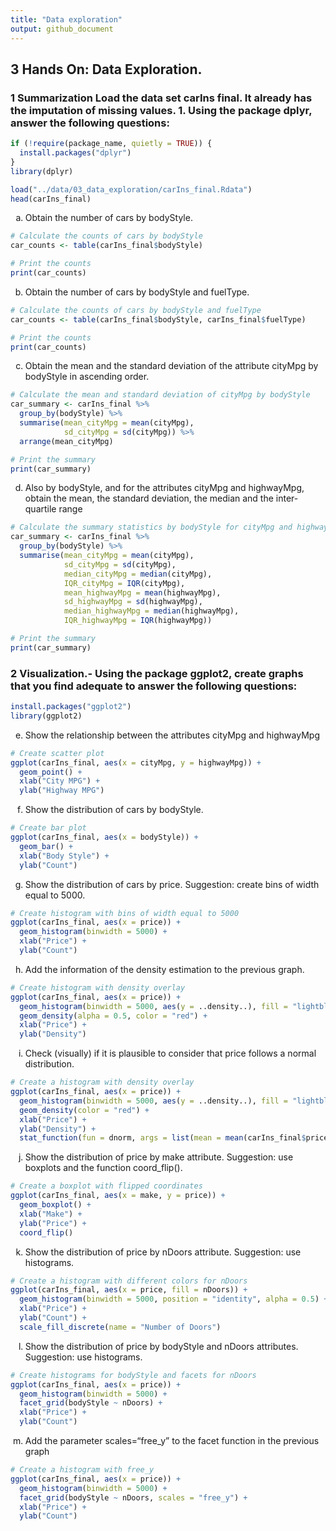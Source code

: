 ```yaml
---
title: "Data exploration"
output: github_document
---
```


## 3 Hands On: Data Exploration.

### 1 Summarization Load the data set carIns final. It already has the imputation of missing values. 1. Using the package dplyr, answer the following questions:

```r
if (!require(package_name, quietly = TRUE)) {
  install.packages("dplyr")
}
library(dplyr)
```

```r
load("../data/03_data_exploration/carIns_final.Rdata")
head(carIns_final)
```

(a) Obtain the number of cars by bodyStyle.

```r
# Calculate the counts of cars by bodyStyle
car_counts <- table(carIns_final$bodyStyle)

# Print the counts
print(car_counts)
```

(b) Obtain the number of cars by bodyStyle and fuelType.

```r
# Calculate the counts of cars by bodyStyle and fuelType
car_counts <- table(carIns_final$bodyStyle, carIns_final$fuelType)

# Print the counts
print(car_counts)
```

(c) Obtain the mean and the standard deviation of the attribute cityMpg by bodyStyle in ascending order.

```r
# Calculate the mean and standard deviation of cityMpg by bodyStyle
car_summary <- carIns_final %>%
  group_by(bodyStyle) %>%
  summarise(mean_cityMpg = mean(cityMpg),
            sd_cityMpg = sd(cityMpg)) %>%
  arrange(mean_cityMpg)

# Print the summary
print(car_summary)
```

(d) Also by bodyStyle, and for the attributes cityMpg and highwayMpg, obtain the mean, the standard deviation, the median and the inter-quartile range

```r
# Calculate the summary statistics by bodyStyle for cityMpg and highwayMpg
car_summary <- carIns_final %>%
  group_by(bodyStyle) %>%
  summarise(mean_cityMpg = mean(cityMpg),
            sd_cityMpg = sd(cityMpg),
            median_cityMpg = median(cityMpg),
            IQR_cityMpg = IQR(cityMpg),
            mean_highwayMpg = mean(highwayMpg),
            sd_highwayMpg = sd(highwayMpg),
            median_highwayMpg = median(highwayMpg),
            IQR_highwayMpg = IQR(highwayMpg))

# Print the summary
print(car_summary)
```

### 2 Visualization.- Using the package ggplot2, create graphs that you find adequate to answer the following questions:

```r
install.packages("ggplot2")
library(ggplot2)
```

(e) Show the relationship between the attributes cityMpg and highwayMpg

```r
# Create scatter plot
ggplot(carIns_final, aes(x = cityMpg, y = highwayMpg)) +
  geom_point() +
  xlab("City MPG") +
  ylab("Highway MPG")
```

(f) Show the distribution of cars by bodyStyle.

```r
# Create bar plot
ggplot(carIns_final, aes(x = bodyStyle)) +
  geom_bar() +
  xlab("Body Style") +
  ylab("Count")
```

(g) Show the distribution of cars by price. Suggestion: create bins of width equal to 5000.

```r
# Create histogram with bins of width equal to 5000
ggplot(carIns_final, aes(x = price)) +
  geom_histogram(binwidth = 5000) +
  xlab("Price") +
  ylab("Count")
```

(h) Add the information of the density estimation to the previous graph.

```r
# Create histogram with density overlay
ggplot(carIns_final, aes(x = price)) +
  geom_histogram(binwidth = 5000, aes(y = ..density..), fill = "lightblue") +
  geom_density(alpha = 0.5, color = "red") +
  xlab("Price") +
  ylab("Density")
```

(i) Check (visually) if it is plausible to consider that price follows a normal distribution.

```r
# Create a histogram with density overlay
ggplot(carIns_final, aes(x = price)) +
  geom_histogram(binwidth = 5000, aes(y = ..density..), fill = "lightblue") +
  geom_density(color = "red") +
  xlab("Price") +
  ylab("Density") +
  stat_function(fun = dnorm, args = list(mean = mean(carIns_final$price), sd = sd(carIns_final$price)), color = "blue")
```

(j) Show the distribution of price by make attribute. Suggestion: use boxplots and the function coord_flip().

```r
# Create a boxplot with flipped coordinates
ggplot(carIns_final, aes(x = make, y = price)) +
  geom_boxplot() +
  xlab("Make") +
  ylab("Price") +
  coord_flip()
```

(k) Show the distribution of price by nDoors attribute. Suggestion: use histograms.

```r
# Create a histogram with different colors for nDoors
ggplot(carIns_final, aes(x = price, fill = nDoors)) +
  geom_histogram(binwidth = 5000, position = "identity", alpha = 0.5) +
  xlab("Price") +
  ylab("Count") +
  scale_fill_discrete(name = "Number of Doors")
```

(l) Show the distribution of price by bodyStyle and nDoors attributes. Suggestion: use histograms.

```r
# Create histograms for bodyStyle and facets for nDoors
ggplot(carIns_final, aes(x = price)) +
  geom_histogram(binwidth = 5000) +
  facet_grid(bodyStyle ~ nDoors) +
  xlab("Price") +
  ylab("Count")
```

(m) Add the parameter scales="free_y" to the facet function in the previous graph

```r
# Create a histogram with free_y
ggplot(carIns_final, aes(x = price)) +
  geom_histogram(binwidth = 5000) +
  facet_grid(bodyStyle ~ nDoors, scales = "free_y") +
  xlab("Price") +
  ylab("Count")
```


